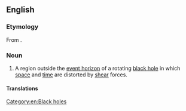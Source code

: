 ==English==
{{wikipedia}}

===Etymology===
From {{confix|en|ergo|sphere}}.

===Noun===
{{en-noun}}

# {{lb|en|physics}} A region outside the [[event horizon]] of a rotating [[black hole]] in which [[space]] and [[time]] are distorted by [[shear]] forces.

====Translations====
{{trans-top|region outside the event horizon of a black hole}}
{{trans-mid}}
{{trans-bottom}}

[[Category:en:Black holes]]